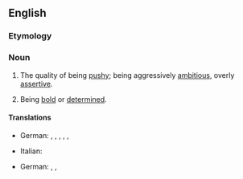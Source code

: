 ==English==

===Etymology===
{{suffix|en|pushy|ness}}

===Noun===
{{en-noun|-}}

# The quality of being [[pushy]]; being aggressively [[ambitious]], overly [[assertive]].
#: {{syn|en|pushingness|cockiness|forwardness}}
# Being [[bold]] or [[determined]].
#: {{syn|en|moxie|vigor}}

====Translations====
{{trans-top|the quality of being pushy}}
* German: {{t|de|Aufdringlichkeit|f}}, {{t+|de|Penetranz|f}}, {{t|de|Strebertum|n}}, {{t|de|Agressivität|f}}, {{t+|de|Rücksichtslosigkeit|f}}, {{t|de|Ellenbogentechnik|f}}
{{trans-mid}}
* Italian: {{t|it|rampantismo|m}}
{{trans-bottom}}

{{trans-top|being bold or determined}}
* German: {{t+|de|Tatkraft|f}}, {{t|de|Unternehmungsgeist|f}}, {{t|de|Strebertum|n}}
{{trans-mid}}
{{trans-bottom}}
